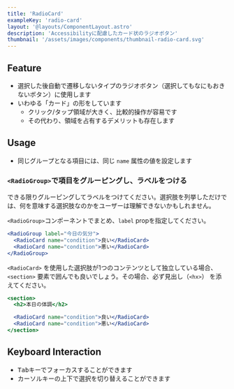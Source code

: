 ```yaml
---
title: 'RadioCard'
exampleKey: 'radio-card'
layout: '@layouts/ComponentLayout.astro'
description: 'Accessibilityに配慮したカード状のラジオボタン'
thumbnail: '/assets/images/components/thumbnail-radio-card.svg'
---
```



## Feature

- 選択した後自動で遷移しないタイプのラジオボタン（選択してもなにもおきないボタン）に使用します
- いわゆる「カード」の形をしています
  - クリック/タップ領域が大きく、比較的操作が容易です
  - その代わり、領域を占有するデメリットも存在します

<SelectingFormComponents />

## Usage

- 同じグループとなる項目には、同じ `name` 属性の値を設定します

### `<RadioGroup>`で項目をグルーピングし、ラベルをつける

できる限りグルーピングしてラベルをつけてください。選択肢を列挙しただけでは、何を意味する選択肢なのかをユーザーは理解できないかもしれません。

`<RadioGroup>`コンポーネントでまとめ、`label` propを指定してください。

```jsx
<RadioGroup label="今日の気分">
  <RadioCard name="condition">良い</RadioCard>
  <RadioCard name="condition">悪い</RadioCard>
</RadioGroup>
```

`<RadioCard>` を使用した選択肢が1つのコンテンツとして独立している場合、`<section>` 要素で囲んでも良いでしょう。その場合、必ず見出し（`<hx>`） を添えてください。

```jsx
<section>
  <h2>本日の体調</h2>

  <RadioCard name="condition">良い</RadioCard>
  <RadioCard name="condition">悪い</RadioCard>
</section>
``` 

## Keyboard Interaction

- <kbd>Tab</kbd>キーでフォーカスすることができます
- カーソルキーの上下で選択を切り替えることができます

